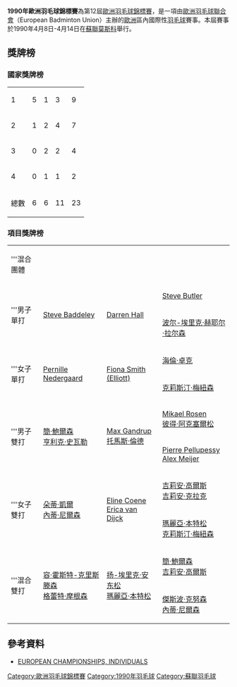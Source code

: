 {{noteTA|G1=Badminton}}
{{infobox badminton event
|name           = 1990年歐洲羽毛球錦標賽
|image          = 
|size           = 
|caption        =
|dates          = 1990年4月8日－4月14日
|number_edition = 第12屆
|level          =
|prize_money    = 
|location       = {{URS}}[[莫斯科|莫斯科]]
|venue          = 
|previous       = 1988年歐洲羽毛球錦標賽
|next           = 1992年歐洲羽毛球錦標賽
}}
'''1990年歐洲羽毛球錦標賽'''為第12屆[[歐洲羽毛球錦標賽|歐洲羽毛球錦標賽]]，是一項由[[歐洲羽毛球聯合會|歐洲羽毛球聯合會]]（European Badminton Union）主辦的[[歐洲|歐洲]]區內國際性[[羽毛球|羽毛球]]賽事。本屆賽事於1990年4月8日-4月14日在[[蘇聯|蘇聯]][[莫斯科|莫斯科]]舉行。

==獎牌榜==
===國家獎牌榜===
{| {{RankedMedalTable}}
|-
|1 || style=text-align:left| {{bat|DEN}}||5||1||3||9
|-
|2 || style=text-align:left| {{bat|ENG}}||1||2||4||7
|-
|3 || style=text-align:left| {{bat|SWE}}||0||2||2||4
|-
|4 || style=text-align:left| {{bat|NED}}||0||1||1||2
|- class="sortbottom"
!colspan=2|總數|| 6 || 6 || 11 || 23
|}

===項目獎牌榜===
{| {{MedalistTable|labelwidth=80px|type=項目|style=font-size:small;}}
|-
|'''混合團體
|{{bat|DEN}}
|{{bat|SWE}}
|{{bat|ENG}}
|-
|rowspan=2|'''男子單打
|rowspan=2|{{flagicon|ENG}} [[Steve_Baddeley|Steve Baddeley]]
|rowspan=2|{{flagicon|ENG}} [[Darren_Hall|Darren Hall]]
|{{flagicon|ENG}} [[Steve_Butler|Steve Butler]]
|-
|{{flagicon|DEN}} [[波尔-埃里克·赫耶尔·拉尔森|波尔-埃里克·赫耶尔·拉尔森]]
|-
|rowspan=2|'''女子單打
|rowspan=2|{{flagicon|DEN}} [[Pernille_Nedergaard|Pernille Nedergaard]]
|rowspan=2|{{flagicon|ENG}} [[Fiona_Smith_(Elliott)|Fiona Smith (Elliott)]]
|{{flagicon|ENG}} [[海倫·卓克|海倫·卓克]]
|-
|{{flagicon|SWE}} [[克莉斯汀·梅紐森|克莉斯汀·梅紐森]]
|-
|rowspan=2|'''男子雙打
|rowspan=2|{{flagicon|DEN}} [[簡·鮑爾森|簡·鮑爾森]]<br/>{{flagicon|DEN}} [[亨利克·史瓦勒|亨利克·史瓦勒]]
|rowspan=2|{{flagicon|DEN}} [[Max_Gandrup|Max Gandrup]]<br/>{{flagicon|DEN}} [[托馬斯·倫德|托馬斯·倫德]]
|{{flagicon|SWE}} [[Mikael_Rosen|Mikael Rosen]]<br/>{{flagicon|SWE}} [[彼得·阿克塞爾松|彼得·阿克塞爾松]]
|-
|{{flagicon|NED}} [[Pierre_Pellupessy|Pierre Pellupessy]]<br/>{{flagicon|NED}} [[Alex_Meijer|Alex Meijer]]
|-
|rowspan=2|'''女子雙打
|rowspan=2|{{flagicon|DEN}} [[朵蒂·凱爾|朵蒂·凱爾]]<br/>{{flagicon|DEN}} [[內蒂·尼爾森|內蒂·尼爾森]]
|rowspan=2|{{flagicon|NED}} [[Eline_Coene|Eline Coene]]<br/>{{flagicon|NED}} [[Erica_van_Dijck|Erica van Dijck]]
|{{flagicon|ENG}} [[吉莉安·高爾斯|吉莉安·高爾斯]]<br/>{{flagicon|ENG}} [[吉莉安·克拉克|吉莉安·克拉克]]
|-
|{{flagicon|SWE}} [[瑪麗亞·本特松|瑪麗亞·本特松]]<br/>{{flagicon|SWE}} [[克莉斯汀·梅紐森|克莉斯汀·梅紐森]]
|-
|rowspan=2|'''混合雙打
|rowspan=2|{{flagicon|DEN}} [[容·霍斯特-克里斯滕森|容·霍斯特-克里斯滕森]]<br/>{{flagicon|DEN}} [[格蕾特·摩根森|格蕾特·摩根森]]
|rowspan=2|{{flagicon|SWE}} [[扬-埃里克·安东松|扬-埃里克·安东松]]<br/>{{flagicon|SWE}} [[瑪麗亞·本特松|瑪麗亞·本特松]]
|{{flagicon|DEN}} [[簡·鮑爾森|簡·鮑爾森]]<br/>{{flagicon|ENG}} [[吉莉安·高爾斯|吉莉安·高爾斯]]
|-
|{{flagicon|DEN}} [[傑斯波·克努森|傑斯波·克努森]]<br/>{{flagicon|DEN}} [[內蒂·尼爾森|內蒂·尼爾森]]
|}

==參考資料==
{{reflist}}
*[http://badmintoneurope.com/cms/?&pageid=6077 EUROPEAN CHAMPIONSHIPS, INDIVIDUALS]{{Wayback|url=http://badmintoneurope.com/cms/?&pageid=6077 |date=20160323125358 }}{{en}}

{{歐洲羽毛球錦標賽}}

[[Category:歐洲羽毛球錦標賽|Category:歐洲羽毛球錦標賽]]
[[Category:1990年羽毛球|Category:1990年羽毛球]]
[[Category:蘇聯羽毛球|Category:蘇聯羽毛球]]